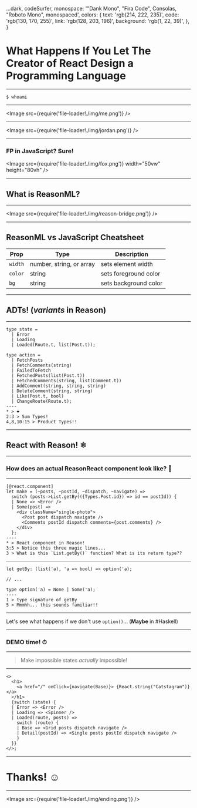   ...dark,
  codeSurfer,
  monospace: '"Dank Mono", "Fira Code", Consolas, "Roboto Mono", monospaced',
  colors: {
    text: 'rgb(214, 222, 235)',
    code: 'rgb(130, 170, 255)',
    link: 'rgb(128, 203, 196)',
    background: 'rgb(1, 22, 39)',
  },
}

# What Happens If You Let The Creator of React Design a Programming Language

---

`$ whoami`

---

<Image src={require('file-loader!./img/me.png')} />

---

<Image src={require('file-loader!./img/jordan.png')} />

---


### FP in JavaScript? Sure!

<Image src={require('file-loader!./img/fox.png')} width="50vw" height="80vh" />

---


## What is ReasonML?

---

<Image src={require('file-loader!./img/reason-bridge.png')} />

---


## ReasonML vs JavaScript Cheatsheet

| Prop    | Type                     | Description           |
| ------- | ------------------------ | --------------------- |
| `width` | number, string, or array | sets element width    |
| `color` | string                   | sets foreground color |
| `bg`    | string                   | sets background color |

---


## ADTs! (_variants_ in Reason)

---

```reason Variants! 🙌🏼
type state =
  | Error
  | Loading
  | Loaded(Route.t, list(Post.t));

type action =
  | FetchPosts
  | FetchComments(string)
  | FailedToFetch
  | FetchedPosts(list(Post.t))
  | FetchedComments(string, list(Comment.t))
  | AddComment(string, string, string)
  | DeleteComment(string, string)
  | Like(Post.t, bool)
  | ChangeRoute(Route.t);
----
* > ❤️
2:3 > Sum Types!
4,8,10:15 > Product Types!!
```

---


## React with Reason! ⚛️

---


### How does an actual ReasonReact component look like? 🤔

---

```reason
[@react.component]
let make = (~posts, ~postId, ~dispatch, ~navigate) =>
  switch (posts->List.getBy(({Types.Post.id}) => id == postId)) {
  | None => <Error />
  | Some(post) =>
    <div className="single-photo">
      <Post post dispatch navigate />
      <Comments postId dispatch comments={post.comments} />
    </div>
  };
----
* > React component in Reason!
3:5 > Notice this three magic lines...
3 > What is this `List.getBy()` function? What is its return type??
```

---

```reason
let getBy: (list('a), 'a => bool) => option('a);

// ...

type option('a) = None | Some('a);
----
1 > type signature of getBy
5 > Mmmhh... this sounds familiar!!
```

---

Let's see what happens if we don't use `option()`... (**Maybe** in #Haskell)

---

### DEMO time! ⏱

---


> Make impossible states _actually_ impossible!

---

```reason
<>
  <h1>
    <a href="/" onClick={navigate(Base)}> {React.string("Catstagram")} </a>
  </h1>
  {switch (state) {
  | Error => <Error />
  | Loading => <Spinner />
  | Loaded(route, posts) =>
    switch (route) {
    | Base => <Grid posts dispatch navigate />
    | Detail(postId) => <Single posts postId dispatch navigate />
    }
  }}
</>;
```

---


# Thanks! ☺️

---

<Image src={require('file-loader!./img/ending.png')} />

